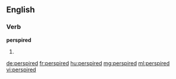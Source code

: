 ==English==

===Verb===
'''perspired'''

# {{en-past of|perspire}}

[[de:perspired]]
[[fr:perspired]]
[[hu:perspired]]
[[mg:perspired]]
[[ml:perspired]]
[[vi:perspired]]